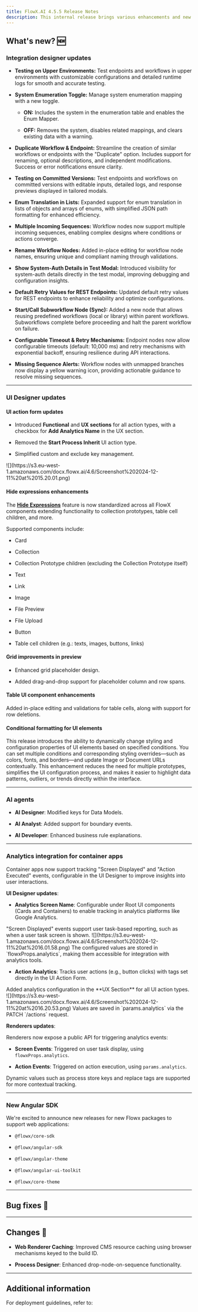 ```yaml
---
title: FlowX.AI 4.5.5 Release Notes
description: This internal release brings various enhancements and new features to improve functionality, usability, and performance across the platform.  
---
```


## **What's new?** 🆕

### **Integration designer updates**

* **Testing on Upper Environments:** Test endpoints and workflows in upper environments with customizable configurations and detailed runtime logs for smooth and accurate testing.

* **System Enumeration Toggle:**  Manage system enumeration mapping with a new toggle.

  * **ON:** Includes the system in the enumeration table and enables the Enum Mapper.

  * **OFF:** Removes the system, disables related mappings, and clears existing data with a warning.

* **Duplicate Workflow & Endpoint:** Streamline the creation of similar workflows or endpoints with the "Duplicate" option. Includes support for renaming, optional descriptions, and independent modifications. Success or error notifications ensure clarity.

* **Testing on Committed Versions:** Test endpoints and workflows on committed versions with editable inputs, detailed logs, and response previews displayed in tailored modals.

* **Enum Translation in Lists:** Expanded support for enum translation in lists of objects and arrays of enums, with simplified JSON path formatting for enhanced efficiency.

* **Multiple Incoming Sequences:**  Workflow nodes now support multiple incoming sequences, enabling complex designs where conditions or actions converge.

* **Rename Workflow Nodes:** Added in-place editing for workflow node names, ensuring unique and compliant naming through validations.

* **Show System-Auth Details in Test Modal:** Introduced visibility for system-auth details directly in the test modal, improving debugging and configuration insights.

* **Default Retry Values for REST Endpoints:** Updated default retry values for REST endpoints to enhance reliability and optimize configurations.

* **Start/Call Subworkflow Node (Sync):** Added a new node that allows reusing predefined workflows (local or library) within parent workflows. Subworkflows complete before proceeding and halt the parent workflow on failure.

* **Configurable Timeout & Retry Mechanisms:** Endpoint nodes now allow configurable timeouts (default: 10,000 ms) and retry mechanisms with exponential backoff, ensuring resilience during API interactions.

* **Missing Sequence Alerts:**  Workflow nodes with unmapped branches now display a yellow warning icon, providing actionable guidance to resolve missing sequences.

***

### UI Designer updates

#### UI action form updates

* Introduced **Functional** and **UX sections** for all action types, with a checkbox for **Add Analytics Name** in the UX section.

* Removed the **Start Process Inherit** UI action type.

* Simplified custom and exclude key management.

<Frame>
  ![](https://s3.eu-west-1.amazonaws.com/docx.flowx.ai/4.6/Screenshot%202024-12-11%20at%2015.20.01.png)
</Frame>

#### Hide expressions enhancements

The [**Hide Expressions**](../../4.5.0/docs/building-blocks/ui-designer/ui-component-types/form-elements/input-form-field#hidedisable-expressions) feature is now standardized across all FlowX components extending functionality to collection prototypes, table cell children, and more.

Supported components include:

* Card

* Collection

* Collection Prototype children (excluding the Collection Prototype itself)

* Text

* Link

* Image

* File Preview

* File Upload

* Button

* Table cell children (e.g.: texts, images, buttons, links)

#### Grid improvements in preview

* Enhanced grid placeholder design.

* Added drag-and-drop support for placeholder column and row spans.

#### Table UI component enhancements

Added in-place editing and validations for table cells, along with support for row deletions.

#### Conditional formatting for UI elements

This release introduces the ability to dynamically change styling and configuration properties of UI elements based on specified conditions. You can set multiple conditions and corresponding styling overrides—such as colors, fonts, and borders—and update Image or Document URLs contextually. This enhancement reduces the need for multiple prototypes, simplifies the UI configuration process, and makes it easier to highlight data patterns, outliers, or trends directly within the interface.

***

### AI agents

* **AI Designer**: Modified keys for Data Models.

* **AI Analyst**: Added support for boundary events.

* **AI Developer**: Enhanced business rule explanations.

***

### Analytics integration for container apps

Container apps now support tracking "Screen Displayed" and "Action Executed" events, configurable in the UI Designer to improve insights into user interactions.

**UI Designer updates**:

* **Analytics Screen Name**: Configurable under Root UI components (Cards and Containers) to enable tracking in analytics platforms like Google Analytics.

<Tip>
  "Screen Displayed" events support user task-based reporting, such as when a user task screen is shown.
</Tip>

<Frame>
  ![](https://s3.eu-west-1.amazonaws.com/docx.flowx.ai/4.6/Screenshot%202024-12-11%20at%2016.01.58.png)
</Frame>

<Info>
  The configured values are stored in `flowxProps.analytics`, making them accessible for integration with analytics tools.
</Info>

* **Action Analytics**: Tracks user actions (e.g., button clicks) with tags set directly in the UI Action Form.

<Info>
  Added analytics configuration in the **UX Section** for all UI action types.
</Info>

<Frame>
  ![](https://s3.eu-west-1.amazonaws.com/docx.flowx.ai/4.6/Screenshot%202024-12-11%20at%2016.20.53.png)
</Frame>

<Info>
  Values are saved in `params.analytics` via the PATCH `/actions` request.
</Info>

**Renderers updates**:

Renderers now expose a public API for triggering analytics events:

* **Screen Events**: Triggered on user task display, using `flowxProps.analytics`.

* **Action Events**: Triggered on action execution, using `params.analytics`.

Dynamic values such as process store keys and replace tags are supported for more contextual tracking.

***

### New Angular SDK

We're excited to announce new releases for new Flowx packages to support web applications:

* `@flowx/core-sdk`

* `@flowx/angular-sdk`

* `@flowx/angular-theme`

* `@flowx/angular-ui-toolkit`

* `@flowx/core-theme`

***

## Bug fixes 🐞

***

## Changes  🔧

* **Web Renderer Caching**: Improved CMS resource caching using browser mechanisms keyed to the build ID.

* **Process Designer**: Enhanced drop-node-on-sequence functionality.

***

## Additional information

For deployment guidelines, refer to:

<Card title="Deployment guidelines v4.5.5" href="./deployment-guidelines-v4.5.5" icon="link" />